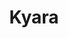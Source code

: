 ---
title: "Kyara"
publishedAt: "13-01-2018"
active: false
description: "A pretty basic yet advanced discord bot that reach over 100 discord servers while not being maintained."
image: "/img/content/project/discord-bots/kyara.png"
tags: "discord, discord bot, discord.js, discord bot development, kyara, kya, javascript"
---